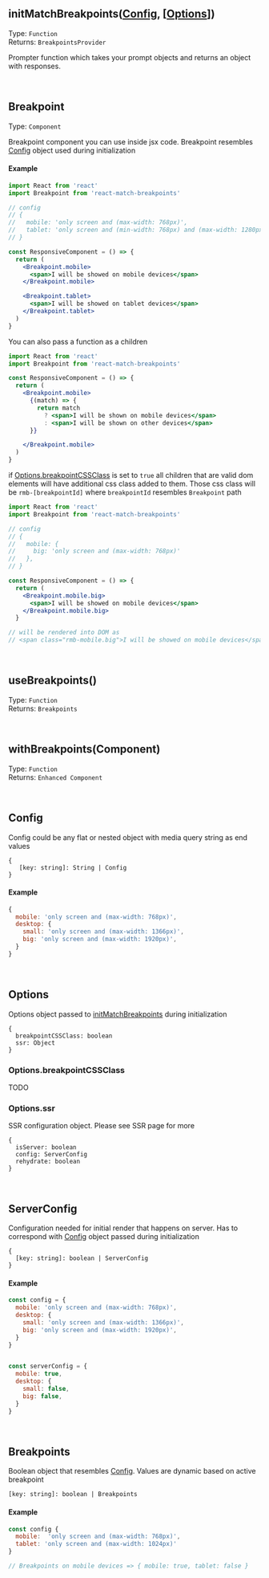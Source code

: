 
<Meta title="API" />

## initMatchBreakpoints([Config](https://michalklim.github.io/react-match-breakpoints?path=/docs/api--page#config), [[Options](https://michalklim.github.io/react-match-breakpoints)])

Type: `Function`<br/>
Returns: `BreakpointsProvider`


Prompter function which takes your prompt objects and returns an object with responses.


<br/>


## Breakpoint

Type: `Component`<br/>

Breakpoint component you can use inside jsx code. Breakpoint resembles [Config](https://michalklim.github.io/react-match-breakpoints?path=/docs/api--page#config) object used
during initialization

#### Example

```jsx
import React from 'react'
import Breakpoint from 'react-match-breakpoints'

// config
// {
//   mobile: 'only screen and (max-width: 768px)',
//   tablet: 'only screen and (min-width: 768px) and (max-width: 1280px)'
// }

const ResponsiveComponent = () => {
  return (
    <Breakpoint.mobile>
      <span>I will be showed on mobile devices</span>
    </Breakpoint.mobile>

    <Breakpoint.tablet>
      <span>I will be showed on tablet devices</span>
    </Breakpoint.tablet>
  )
}
```

You can also pass a function as a children

```jsx
import React from 'react'
import Breakpoint from 'react-match-breakpoints'

const ResponsiveComponent = () => {
  return (
    <Breakpoint.mobile>
      {(match) => {
        return match
          ? <span>I will be shown on mobile devices</span>
          : <span>I will be shown on other devices</span>
      }}

    </Breakpoint.mobile>
  )
}
```

if [Options.breakpointCSSClass](https://michalklim.github.io/react-match-breakpoints?path=/docs/api--page#optionsbreakpointcssclass) is set to `true` all children that are valid dom elements will have additional
css class added to them. Those css class will be `rmb-[breakpointId]` where `breakpointId` resembles `Breakpoint` path

```jsx
import React from 'react'
import Breakpoint from 'react-match-breakpoints'

// config
// {
//   mobile: {
//     big: 'only screen and (max-width: 768px)'
//   },
// }

const ResponsiveComponent = () => {
  return (
    <Breakpoint.mobile.big>
      <span>I will be showed on mobile devices</span>
    </Breakpoint.mobile.big>
  }

// will be rendered into DOM as
// <span class="rmb-mobile.big">I will be showed on mobile devices</span>
```


<br/>


## useBreakpoints()

  Type: `Function`<br/>
  Returns: `Breakpoints`


<br/>


## withBreakpoints(Component)

  Type: `Function`<br/>
  Returns: `Enhanced Component`


<br />

## Config

Config could be any flat or nested object with media query string as end values

```
{
   [key: string]: String | Config
}
```

#### Example

```javascript
{
  mobile: 'only screen and (max-width: 768px)',
  desktop: {
    small: 'only screen and (max-width: 1366px)',
    big: 'only screen and (max-width: 1920px)',
  }
}
```

<br />

## Options

Options object passed to [initMatchBreakpoints](https://michalklim.github.io/react-match-breakpoints?path=/docs/api--page#initmatchbreakpointsconfig-options) during initialization

```
{
  breakpointCSSClass: boolean
  ssr: Object
}
```

### Options.breakpointCSSClass

TODO

### Options.ssr

SSR configuration object. Please see SSR page for more

```
{
  isServer: boolean
  config: ServerConfig
  rehydrate: boolean
}
```

<br />

## ServerConfig

Configuration needed for initial render that happens on server. Has to correspond with [Config](https://michalklim.github.io/react-match-breakpoints?path=/docs/api--page#config) object passed during initialization

```
{
  [key: string]: boolean | ServerConfig
}
```

#### Example

```javascript
const config = {
  mobile: 'only screen and (max-width: 768px)',
  desktop: {
    small: 'only screen and (max-width: 1366px)',
    big: 'only screen and (max-width: 1920px)',
  }
}


const serverConfig = {
  mobile: true,
  desktop: {
    small: false,
    big: false,
  }
}
```

<br />

## Breakpoints

Boolean object that resembles [Config](). Values are dynamic based on active breakpoint

```
[key: string]: boolean | Breakpoints
```

#### Example

```javascript
const config {
  mobile:  'only screen and (max-width: 768px)',
  tablet: 'only screen and (max-width: 1024px)'
}

// Breakpoints on mobile devices => { mobile: true, tablet: false }

```
